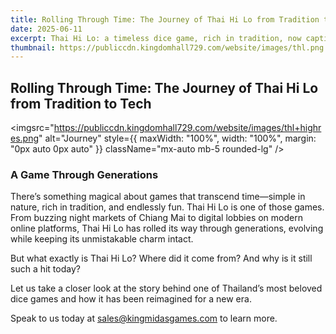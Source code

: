 ```yaml
---
title: Rolling Through Time: The Journey of Thai Hi Lo from Tradition to Tech
date: 2025-06-11
excerpt: Thai Hi Lo: a timeless dice game, rich in tradition, now captivating new generations. From ancient Chinese roots to vibrant Thai festivals, it evolved while keeping its charm. Today, KingMidas Games reimagines this beloved classic online.
thumbnail: https://publiccdn.kingdomhall729.com/website/images/thl.png
---
```



<div className="newsContent" style={{ maxWidth: '750px', margin: '0 auto', color: 'white' }}>
<div className="newsHeader" style={{ textAlign: 'center', marginBottom: '20px' }}>
<h2 className="text-lg font-bold Montserrat">Rolling Through Time: The Journey of Thai Hi Lo from Tradition to Tech</h2>
</div>

<imgsrc="https://publiccdn.kingdomhall729.com/website/images/thl+highres.png"
    alt="Journey"
    style={{ maxWidth: "100%", width: "100%", margin: "0px auto 0px auto" }}
    className="mx-auto mb-5 rounded-lg"
  />

  <div style={{ margin: "20px auto 0px", textAlign: "justify" }}>
<h3 className="text-lg font-bold">A Game Through Generations</h3>
<p>There’s something magical about games that transcend time—simple in nature, rich in tradition, and endlessly fun. Thai Hi Lo is one of those games. From buzzing night markets of Chiang Mai to digital lobbies on modern online platforms, Thai Hi Lo has rolled its way through generations, evolving while keeping its unmistakable charm intact.</p>
<p style={{ margin: "10px auto 0px", textAlign: "justify" }}>
But what exactly is Thai Hi Lo? Where did it come from? And why is it still such a hit today?</p>
<p style={{ margin: "10px auto 0px", textAlign: "justify" }}>
Let us take a closer look at the story behind one of Thailand’s most beloved dice games and how it has been reimagined for a new era.</p>
</div>



<div style={{ margin: "20px auto 0px auto", textAlign: "justify" }}>
Speak to us today at <a href="mailto:sales@kingmidasgames.com">sales@kingmidasgames.com</a> to learn more.
</div>
</div>